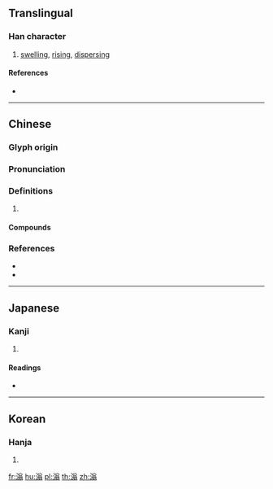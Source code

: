 {{character info/new}}
==Translingual==

===Han character===
{{Han char|rn=85|rad=水|as=10|sn=13|four=38127|canj=ECIM|ids=⿰氵翁}}

# [[swelling]], [[rising]], [[dispersing]]

====References====
* {{Han ref|kx=0641.260|dkj=18004|dj=1049.050|hdz=31703.020|uh=6EC3|ud=28355|bh=DE5B|bd=56923}}

----

==Chinese==
{{zh-forms}}

===Glyph origin===
{{Han etym}}

===Pronunciation===
{{zh-pron
|m=wěng
|c=jung1,jung2
|mc=y
|oc=y
|cat=
}}
{{zh-attn-split}}

===Definitions===
{{zh-hanzi}}

# {{rfdef|zh}}

====Compounds====
{{zh-der|勃滃|滃染|滃滃|滃鬱|滃渤|浡滃}}

===References===
* {{R:twedu|B02223}}
* {{R:yue:mfccd}}

----

==Japanese==

===Kanji===
{{ja-kanji|grade=|rs=水10}}

# {{defn|lang=ja|sort=水10}}

====Readings====
* {{ja-readings|on=[[おう]] (ō), [[お]] (o)|kun=}}

----

==Korean==

===Hanja===
{{ko-hanja|hangeul=옹|eumhun=|rv=ong|mr=ong|y=ong}}

# {{defn|lang=ko|sort=水10}}
[[fr:滃]]
[[hu:滃]]
[[pl:滃]]
[[th:滃]]
[[zh:滃]]